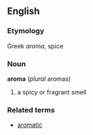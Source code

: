 ==English==
===Etymology===
Greek ''aroma'', spice
===Noun===
'''aroma'''
(''plural'' aromas)
# a spicy or fragrant smell
===Related terms===
* [[aromatic]]